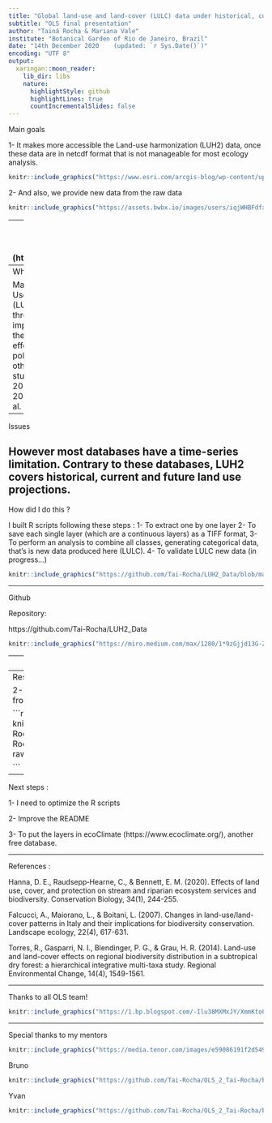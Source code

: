 ```yaml
---
title: "Global land-use and land-cover (LULC) data under historical, current, and future climatic conditions for ecologists"
subtitle: "OLS final presentation"
author: "Tainá Rocha & Mariana Vale"
institute: "Botanical Garden of Rio de Janeiro, Brazil"
date: "14th December 2020	 (updated: `r Sys.Date()`)"
encoding: "UTF 8"
output:
  xaringan::moon_reader:
    lib_dir: libs
    nature:
      highlightStyle: github
      highlightLines: true
      countIncrementalSlides: false
---
```

Main goals 

1- It makes more accessible the Land-use harmonization (LUH2) data, once these data are in netcdf format that is not manageable for most ecology analysis. 
```r
knitr::include_graphics("https://www.esri.com/arcgis-blog/wp-content/uploads/2012/04/netCDF_SliceDiagram.png")
```
2- And also, we provide new data from the raw data  
```r
knitr::include_graphics("https://assets.bwbx.io/images/users/iqjWHBFdfxIU/i77xarGql_w8/v0/-999x-999.gif")
```

---
The Land-use Harmonization database (https://luh.umd.edu/)
```r
knitr::include_graphics("https://luh.umd.edu/images/LUH2_logo300.jpg")
```
 - primf: forested primary land
 - primn: non-forested primary land
 - secdf: potentially forested secondary land
 - secdn: potentially non-forested secondary land
 - pastr: managed pasture
 - range: rangeland
 - urban: urban land
 - c3ann: C3 annual crops
 - c3per: C3 perennial crops
 - c4ann: C4 annual crops
 - c4per: C4 perennial crops
 - c3nfx: C3 nitrogen-fixing crops

---
Why did I do  this ? 

Mapping the Land-Use Land-Cover (LULC) changes through time is important to predict the threats or propose effective conservation policies and many other kinds of ecology studies (Torres et al 2014, Falcucci et al 2017, Hanna et al. 2020).
 
---
Issues

However most databases have a time-series limitation. Contrary to these databases, LUH2 covers historical, current and future land use projections.
---
How did I do this ?

I built R scripts following these steps : 
1- To extract one by one layer 
2- To save each single layer (which are a continuous layers) as a TIFF format, 
3- To perform an analysis to combine all classes, generating categorical data, that's is new data produced here (LULC).
4- To validate LULC new data (in progress...)
```r

knitr::include_graphics("https://github.com/Tai-Rocha/LUH2_Data/blob/master/doc/Figures/LUH2%20_LULC.png?raw=true")

```

---

Github

Repository:

https://github.com/Tai-Rocha/LUH2_Data

```r
knitr::include_graphics("https://miro.medium.com/max/1280/1*9zGjjd13G-ZNWqogU6b71g.gif")
```


---
Results

1- Several continuous layers for each class and for each year from 850 to 2100 (Raw data in tiff format)

```r
knitr::include_graphics("https://github.com/Tai-Rocha/OLS_2_Tai-Rocha/blob/master/img/forested%20primary%20land_ols.png?raw=true")

```
 
---
 Results

 2- Land use land cover data (categorical layer) from each year.

```r
knitr::include_graphics("https://github.com/Tai-Rocha/OLS_2_Tai-Rocha/blob/master/img/LULC_2010.jpg?raw=true")

```
---
Next steps :

1- I need to optimize the R scripts 

2- Improve the README

3- To put the layers in ecoClimate  (https://www.ecoclimate.org/), another free database.


---

References :

Hanna, D. E., Raudsepp‐Hearne, C., & Bennett, E. M. (2020). Effects of land use, cover, and protection on stream and riparian ecosystem services and biodiversity. Conservation Biology, 34(1), 244-255.

Falcucci, A., Maiorano, L., & Boitani, L. (2007). Changes in land-use/land-cover patterns in Italy and their implications for biodiversity conservation. Landscape ecology, 22(4), 617-631.

Torres, R., Gasparri, N. I., Blendinger, P. G., & Grau, H. R. (2014). Land-use and land-cover effects on regional biodiversity distribution in a subtropical dry forest: a hierarchical integrative multi-taxa study. Regional Environmental Change, 14(4), 1549-1561.

---

Thanks to all OLS team!

```r
knitr::include_graphics("https://1.bp.blogspot.com/-Ilu38MXMxJY/XmmKto0HnGI/AAAAAAA2O5s/lQmNs4-TlGAbWkrCtw_vIkVkKKifIRlQQCLcBGAsYHQ/s1600/AS0006470_02.gif")

```

---
Special thanks to my mentors

```r
knitr::include_graphics("https://media.tenor.com/images/e59086191f2d5492dac1291d1629dde2/tenor.gif")

```

Bruno 
```r
knitr::include_graphics("https://github.com/Tai-Rocha/OLS_2_Tai-Rocha/blob/master/img/Bruno.jpg?raw=true")

```
Yvan
```r
knitr::include_graphics("https://github.com/Tai-Rocha/OLS_2_Tai-Rocha/blob/master/img/Yvan.jpg?raw=true")

```









